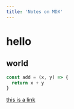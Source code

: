 ```yaml
---
title: 'Notes on MDX'
---
```


# hello

## world

```js
const add = (x, y) => {
  return x + y
}
```

[this is a link](https://rm-phoenix.co.uk)

